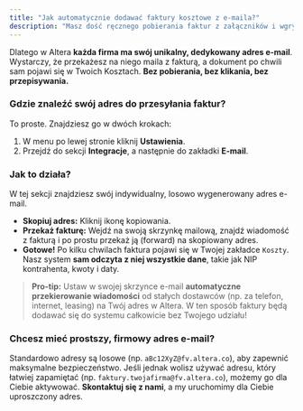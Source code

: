 ```yaml
---
title: "Jak automatycznie dodawać faktury kosztowe z e-maila?"
description: "Masz dość ręcznego pobierania faktur z załączników i wgrywania ich do programu? Wiemy, to strata czasu. Zobacz, jak to zautomatyzować."
---
```

Dlatego w Altera **każda firma ma swój unikalny, dedykowany adres e-mail**. Wystarczy, że przekażesz na niego maila z fakturą, a dokument po chwili sam pojawi się w Twoich Kosztach. **Bez pobierania, bez klikania, bez przepisywania.**

### Gdzie znaleźć swój adres do przesyłania faktur?

To proste. Znajdziesz go w dwóch krokach:

1.  W menu po lewej stronie kliknij **Ustawienia**.
2.  Przejdź do sekcji **Integracje**, a następnie do zakładki **E-mail**.

### Jak to działa?

W tej sekcji znajdziesz swój indywidualny, losowo wygenerowany adres e-mail.

* **Skopiuj adres:** Kliknij ikonę kopiowania.
* **Przekaż fakturę:** Wejdź na swoją skrzynkę mailową, znajdź wiadomość z fakturą i po prostu przekaż ją (forward) na skopiowany adres.
* **Gotowe!** Po kilku chwilach faktura pojawi się w Twojej zakładce `Koszty`. Nasz system **sam odczyta z niej wszystkie dane**, takie jak NIP kontrahenta, kwoty i daty.

> **Pro-tip:** Ustaw w swojej skrzynce e-mail **automatyczne przekierowanie wiadomości** od stałych dostawców (np. za telefon, internet, leasing) na Twój adres w Altera. W ten sposób faktury będą dodawać się do systemu całkowicie bez Twojego udziału!

### Chcesz mieć prostszy, firmowy adres e-mail?

Standardowo adresy są losowe (np. `aBc12XyZ@fv.altera.co`), aby zapewnić maksymalne bezpieczeństwo. Jeśli jednak wolisz używać adresu, który łatwiej zapamiętać (np. `faktury.twojafirma@fv.altera.co`), możemy go dla Ciebie aktywować. **Skontaktuj się z nami**, a my uruchomimy dla Ciebie uproszczony adres.